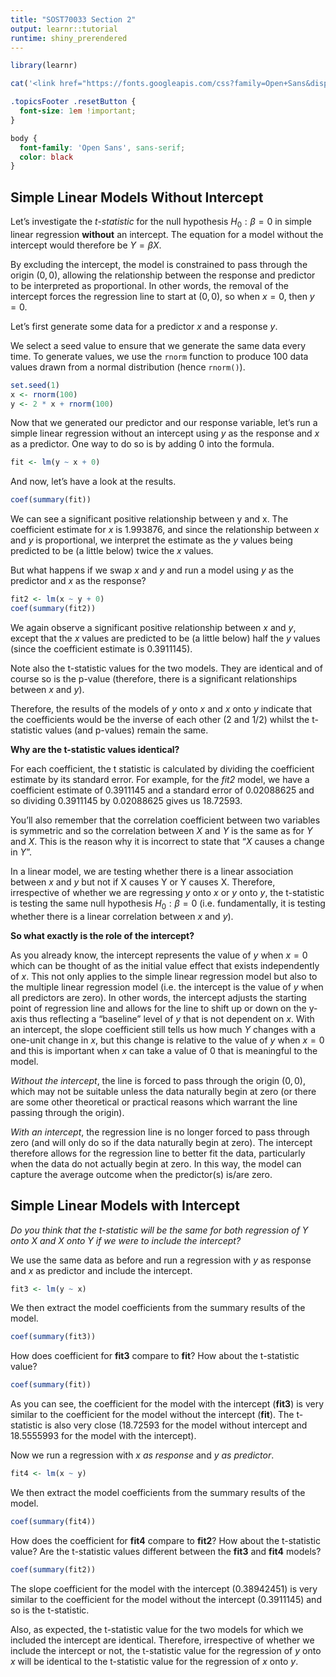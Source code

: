 ```yaml
---
title: "SOST70033 Section 2"
output: learnr::tutorial
runtime: shiny_prerendered
---
```


```r
library(learnr)
```

```r
cat('<link href="https://fonts.googleapis.com/css?family=Open+Sans&display=swap" rel="stylesheet">')
```

```css
.topicsFooter .resetButton {
  font-size: 1em !important;
}

body {
  font-family: 'Open Sans', sans-serif;
  color: black
}
```

## Simple Linear Models Without Intercept {-}

Let's investigate the *t-statistic* for the null hypothesis $H_{0}:\beta = 0$ in simple linear regression **without** an intercept. The equation for a model without the intercept would therefore be $Y = \beta X$.

By excluding the intercept, the model is constrained to pass through the origin $(0,0)$, allowing the relationship between the response and predictor to be interpreted as proportional. In other words, the removal of the intercept forces the regression line to start at $(0,0)$, so when $x = 0$, then $y = 0$.

Let's first generate some data for a predictor $x$ and a response $y$.  

We select a seed value to ensure that we generate the same data every time. To generate values, we use the `rnorm` function to produce 100 data values drawn from a normal distribution (hence `rnorm()`).

```r
set.seed(1)
x <- rnorm(100)
y <- 2 * x + rnorm(100)
```

Now that we generated our predictor and our response variable, let's run a simple linear regression without an intercept using $y$ as the response and $x$ as a predictor. One way to do so is by adding $0$ into the formula. 

```r
fit <- lm(y ~ x + 0)
```

And now, let's have a look at the results.

```r
coef(summary(fit))
```

We can see a significant positive relationship between y and x. The coefficient estimate for $x$ is $1.993876$, and since the relationship between $x$ and $y$ is proportional, we interpret the estimate as the $y$ values being predicted to be (a little below) twice the $x$ values.  

But what happens if we swap $x$ and $y$ and run a model using $y$ as the predictor and $x$ as the response?

```r
fit2 <- lm(x ~ y + 0)
coef(summary(fit2))
```

We again observe a significant positive relationship between $x$ and $y$, except that the  $x$ values are predicted to be (a little below) half the $y$ values (since the coefficient estimate is $0.3911145$).  

Note also the t-statistic values for the two models. They are identical and of course so is the p-value (therefore, there is a significant relationships between $x$ and $y$).

Therefore, the results of the models of $y$ onto $x$ and $x$ onto $y$ indicate that the coefficients would be the inverse of each other (2 and 1/2) whilst the t-statistic values (and p-values) remain the same.  

**Why are the t-statistic values identical?**  

For each coefficient, the t statistic is calculated by dividing the coefficient estimate by its standard error. For example, for the *fit2* model, we have a coefficient estimate of $0.3911145$ and a standard error of $0.02088625$ and so dividing $0.3911145$ by $0.02088625$ gives us $18.72593$.  

You'll also remember that the correlation coefficient between two variables is symmetric and so the correlation between $X$ and $Y$ is the same as for $Y$ and $X$. This is the reason why it is incorrect to state that "$X$ causes a change in $Y$".  

In a linear model, we are testing whether there is a linear association between  $x$ and $y$ but not if X causes Y or Y causes X. Therefore, irrespective of whether we are regressing $y$ onto $x$ or $y$ onto $y$, the t-statistic is testing the same null hypothesis $H_{0} : \beta = 0$ (i.e. fundamentally, it is testing whether there is a linear correlation between $x$ and $y$).  

**So what exactly is the role of the intercept?**  
 
As you already know, the intercept represents the value of $y$ when $x = 0$ which can be thought of as the initial value effect that exists independently of $x$. This not only applies to the simple linear regression model but also to the multiple linear regression model (i.e. the intercept is the value of $y$ when all predictors are zero). In other words, the intercept adjusts the starting point of regression line and allows for the line to shift up or down on the y-axis thus reflecting a "baseline" level of $y$ that is not dependent on $x$. With an intercept, the slope coefficient still tells us how much $Y$ changes with a one-unit change in $x$, but this change is relative to the value of $y$ when $x = 0$ and this is important when $x$ can take a value of $0$ that is meaningful to the model.  

*Without the intercept*, the line is forced to pass through the origin $(0,0)$, which may not be suitable unless the data naturally begin at zero (or there are some other theoretical or practical reasons which warrant the line passing through the origin).  

*With an intercept*, the regression line is no longer forced to pass  through zero (and will only do so if the data naturally begin at zero). The intercept therefore allows for the regression line to better fit the data, particularly when the data do not actually begin at zero. In this way, the model can capture the average outcome when the predictor(s) is/are zero.

## Simple Linear Models with Intercept {-}

*Do you think that the t-statistic will be the same for both regression of Y onto X and X onto Y if we were to include the intercept?*   

We use the same data as before and run a regression with $y$ as response and $x$ as predictor and include the intercept. 

```r
fit3 <- lm(y ~ x)
```

We then extract the model coefficients from the summary results of the model.

```r
coef(summary(fit3))
```

How does coefficient for **fit3** compare to **fit**? How about the t-statistic value?

```r
coef(summary(fit))
```

As you can see, the coefficient for the model with the intercept (**fit3**) is very similar to the coefficient for the model without the intercept (**fit**). The t-statistic is also very close ($18.72593$ for the model without intercept and $18.5555993$ for the model with the intercept).  

Now we run a regression with $x$ *as response* and $y$ *as predictor*. 

```r
fit4 <- lm(x ~ y)
```

We then extract the model coefficients from the summary results of the model.

```r
coef(summary(fit4))
```

How does the coefficient for **fit4** compare to **fit2**? How about the t-statistic value? Are the t-statistic values different between the **fit3** and **fit4** models?  

```r
coef(summary(fit2))
```

The slope coefficient for the model with the intercept ($0.38942451$) is very similar to the coefficient for the model without the intercept ($0.3911145$) and so is the t-statistic. 

Also, as expected, the t-statistic value for the two models for which we included the intercept are identical. Therefore, irrespective of whether we include the intercept or not, the t-statistic value for the regression of $y$ onto $x$ will be identical to the t-statistic value for the regression of $x$ onto $y$. 
